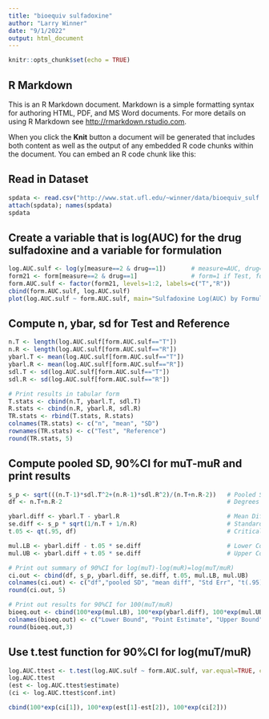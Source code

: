 ```yaml
---
title: "bioequiv sulfadoxine"
author: "Larry Winner"
date: "9/1/2022"
output: html_document
---
```


```r
knitr::opts_chunk$set(echo = TRUE)
```

## R Markdown

This is an R Markdown document. Markdown is a simple formatting syntax for authoring HTML, PDF, and MS Word documents. For more details on using R Markdown see <http://rmarkdown.rstudio.com>.

When you click the **Knit** button a document will be generated that includes both content as well as the output of any embedded R code chunks within the document. You can embed an R code chunk like this:

## Read in Dataset

```r
spdata <- read.csv("http://www.stat.ufl.edu/~winner/data/bioequiv_sulf.csv")
attach(spdata); names(spdata)
spdata
```

## Create a variable that is log(AUC) for the drug sulfadoxine and a variable for formulation

```r
log.AUC.sulf <- log(y[measure==2 & drug==1])       # measure=AUC, drug=sulfadoxine
form21 <- form[measure==2 & drug==1]               # form=1 if Test, form=2 if Ref
form.AUC.sulf <- factor(form21, levels=1:2, labels=c("T","R"))
cbind(form.AUC.sulf, log.AUC.sulf)
plot(log.AUC.sulf ~ form.AUC.sulf, main="Sulfadoxine Log(AUC) by Formulation")
```

## Compute n, ybar, sd for Test and Reference

```r
n.T <- length(log.AUC.sulf[form.AUC.sulf=="T"])
n.R <- length(log.AUC.sulf[form.AUC.sulf=="R"])
ybarl.T <- mean(log.AUC.sulf[form.AUC.sulf=="T"])
ybarl.R <- mean(log.AUC.sulf[form.AUC.sulf=="R"])
sdl.T <- sd(log.AUC.sulf[form.AUC.sulf=="T"])
sdl.R <- sd(log.AUC.sulf[form.AUC.sulf=="R"])

# Print results in tabular form
T.stats <- cbind(n.T, ybarl.T, sdl.T)
R.stats <- cbind(n.R, ybarl.R, sdl.R)
TR.stats <- rbind(T.stats, R.stats)
colnames(TR.stats) <- c("n", "mean", "SD")
rownames(TR.stats) <- c("Test", "Reference")
round(TR.stats, 5)
```

## Compute pooled SD, 90%CI for muT-muR and print results

```r
s_p <- sqrt(((n.T-1)*sdl.T^2+(n.R-1)*sdl.R^2)/(n.T+n.R-2))   # Pooled SD
df <- n.T+n.R-2                                              # Degrees of Freedom

ybarl.diff <- ybarl.T - ybarl.R                              # Mean Difference
se.diff <- s_p * sqrt(1/n.T + 1/n.R)                         # Standard Error of mean diff
t.05 <- qt(.95, df)                                          # Critical t-value for 90% CI

mul.LB <- ybarl.diff - t.05 * se.diff                        # Lower Confidence Limit
mul.UB <- ybarl.diff + t.05 * se.diff                        # Upper Confidence Limit

# Print out summary of 90%CI for log(muT)-log(muR)=log(muT/muR)
ci.out <- cbind(df, s_p, ybarl.diff, se.diff, t.05, mul.LB, mul.UB)
colnames(ci.out) <- c("df","pooled SD", "mean diff", "Std Err", "t(.95)", "Lower Bound", "Upper Bound")
round(ci.out, 5)

# Print out results for 90%CI for 100(muT/muR)
bioeq.out <- cbind(100*exp(mul.LB), 100*exp(ybarl.diff), 100*exp(mul.UB))
colnames(bioeq.out) <- c("Lower Bound", "Point Estimate", "Upper Bound")
round(bioeq.out,3)
```

## Use t.test function for 90%CI for log(muT/muR)

```r
log.AUC.ttest <- t.test(log.AUC.sulf ~ form.AUC.sulf, var.equal=TRUE, conf.level=0.90)
log.AUC.ttest
(est <- log.AUC.ttest$estimate)
(ci <- log.AUC.ttest$conf.int)

cbind(100*exp(ci[1]), 100*exp(est[1]-est[2]), 100*exp(ci[2]))
```


